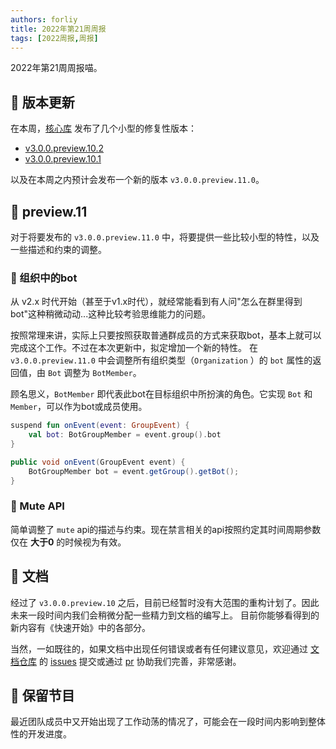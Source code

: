 ```yaml
---
authors: forliy
title: 2022年第21周周报
tags: [2022周报,周报]
---
```



2022年第21周周报喵。

<!--truncate-->



## 🚀 版本更新
在本周，[核心库](https://github.com/simple-robot/simpler-robot) 发布了几个小型的修复性版本：
- [v3.0.0.preview.10.2](https://github.com/simple-robot/simpler-robot/releases/tag/v3.0.0.preview.10.2)
- [v3.0.0.preview.10.1](https://github.com/simple-robot/simpler-robot/releases/tag/v3.0.0.preview.10.1)

以及在本周之内预计会发布一个新的版本 `v3.0.0.preview.11.0`。

## 🚏 preview.11
对于将要发布的 `v3.0.0.preview.11.0` 中，将要提供一些比较小型的特性，以及一些描述和约束的调整。

### 🤖 组织中的bot
从 v2.x 时代开始（甚至于v1.x时代），就经常能看到有人问"怎么在群里得到bot"这种稍微动动...这种比较考验思维能力的问题。

按照常理来讲，实际上只要按照获取普通群成员的方式来获取bot，基本上就可以完成这个工作。不过在本次更新中，拟定增加一个新的特性。
在 `v3.0.0.preview.11.0` 中会调整所有组织类型（`Organization` ）的 `bot` 属性的返回值，由 `Bot` 调整为 `BotMember`。

顾名思义，`BotMember` 即代表此bot在目标组织中所扮演的角色。它实现 `Bot` 和 `Member`，可以作为bot或成员使用。

<Tabs groupId="code">
<TabItem value="Kotlin"  attributes={{'data-value': `Kotlin`}}>

```kotlin
suspend fun onEvent(event: GroupEvent) {
    val bot: BotGroupMember = event.group().bot
}
```

</TabItem>
<TabItem value="Java" default attributes={{'data-value': `Java`}}>

```java
public void onEvent(GroupEvent event) {
    BotGroupMember bot = event.getGroup().getBot();
}
```

</TabItem>
</Tabs>


### 🤫 Mute API
简单调整了 `mute` api的描述与约束。现在禁言相关的api按照约定其时间周期参数仅在 **大于0** 的时候视为有效。


## 📖 文档
经过了 `v3.0.0.preview.10` 之后，目前已经暂时没有大范围的重构计划了。因此未来一段时间内我们会稍微分配一些精力到文档的编写上。
目前你能够看得到的新内容有《快速开始》中的各部分。

当然，一如既往的，如果文档中出现任何错误或者有任何建议意见，欢迎通过 [文档仓库](https://github.com/simple-robot-library/simbot3-website)
的 [issues](https://github.com/simple-robot-library/simbot3-website/issues) 提交或通过
[pr](https://github.com/simple-robot-library/simbot3-website/pulls) 协助我们完善，非常感谢。

## 💼 保留节目
最近团队成员中又开始出现了工作动荡的情况了，可能会在一段时间内影响到整体性的开发进度。
